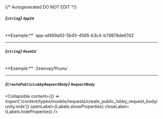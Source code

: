 {/* Autogenerated DO NOT EDIT  */}

##### *{`string`}* `AppId`
<br/>
**Example:** `app-af469a92-5b45-4565-b3c4-b79878de67d2`

---
##### *{`string`}* `RoomId`
<br/>
**Example:** `2swovpy1fnunu`

---
##### *{`CreatePublicLobbyRequestBody`}* `RequestBody`

<Collapsible content={() => import('/content/types/models/requests/create_public_lobby_request_body/unity.mdx')} openLabel={Labels.showProperties} closeLabel={Labels.hideProperties} />



